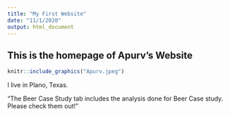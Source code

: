 ```yaml
---
title: "My First Website"
date: "11/1/2020"
output: html_document
---
```


## This is the homepage of Apurv's Website

```r
knitr::include_graphics("Apurv.jpeg")
```

I live in Plano, Texas.

“The Beer Case Study tab includes the analysis done for Beer Case study.  Please check them out!”
